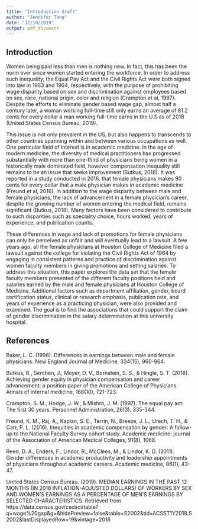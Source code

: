 ```yaml
---
title: "Introduction draft"
author: "Jennifer Tang"
date: "12/10/2019"
output: pdf_document
---
```


## Introduction
Women being paid less than men is nothing new. In fact, this has been the norm ever since women started entering the workforce. In order to address such inequality, the Equal Pay Act and the Civil Rights Act were both signed into law in 1963 and 1964, respectively, with the purpose of prohibiting wage disparity based on sex and discrimination against employees based on sex, race, national origin, color and religion (Crampton et al, 1997). Despite the efforts to eliminate gender based wage gap, almost half a century later, a woman working full-time still only earns an average of 81.2 cents for every dollar a man working full-time earns in the U.S as of 2018 (United States Census Bureau, 2019). 

This issue is not only prevalent in the US, but also happens to transcends to other countries spanning within and between various occupations as well. One particular field of interest is in academic medicine. In the age of modern medicine, the diversity of medical practitioners has progressed substantially with more than one-third of physicians being women in a historically male dominated field, however compensation inequality still remains to be an issue that seeks improvement (Butkus, 2018). It was reported in a study conducted in 2016, that female physicians makes 90 cents for every dollar that a male physician makes in academic medicine (Freund et al, 2016). In addition to the wage disparity between male and female physicians, the lack of advancement in a female physician's career, despite the growing number of women entering the medical field, remains significant (Butkus, 2018). Many factors have been considered to contribute to such disparities such as speciality choice, hours worked, years of experience, and publication counts. 

These differences in wage and lack of promotions for female physicians can only be perceived as unfair and will eventually lead to a lawsuit. A few years ago, all the female physicians at Houston College of Medicine filed a lawsuit against the college for violating the Civil Rights Act of 1964 by engaging in consistent patterns and practice of discrimination against women faculty members in giving promotions and setting salaries. To address this situation, this paper explores the data set that the female faculty members presented of the different faculty positions held and salaries earned by the male and female physicians at Houston College of Medicine. Additional factors such as department affiliation, gender, board certification status, clinical or research emphasis, publication rate, and years of experience as a practicing physician, were also provided and examined. The goal is to find the associations that could support the claim of gender discrimination in the salary determination at this university hospital. 


## References

Baker, L. C. (1996). Differences in earnings between male and female physicians. New England Journal of Medicine, 334(15), 960-964.

Butkus, R., Serchen, J., Moyer, D. V., Bornstein, S. S., & Hingle, S. T. (2018). Achieving gender equity in physician compensation and career advancement: a position paper of the American College of Physicians. Annals of internal medicine, 168(10), 721-723.

Crampton, S. M., Hodge, J. W., & Mishra, J. M. (1997). The equal pay act: The first 30 years. Personnel Administration, 26(3), 335-344.

Freund, K. M., Raj, A., Kaplan, S. E., Terrin, N., Breeze, J. L., Urech, T. H., & Carr, P. L. (2016). Inequities in academic compensation by gender: A follow-up to the National Faculty Survey cohort study. Academic medicine: journal of the Association of American Medical Colleges, 91(8), 1068.

Reed, D. A., Enders, F., Lindor, R., McClees, M., & Lindor, K. D. (2011). Gender differences in academic productivity and leadership appointments of physicians throughout academic careers. Academic medicine, 86(1), 43-47.

United States Census Bureau. (2019). MEDIAN EARNINGS IN THE PAST 12 MONTHS (IN 2018 INFLATION-ADJUSTED DOLLARS) OF WORKERS BY SEX AND WOMEN'S EARNINGS AS A PERCENTAGE OF MEN'S EARNINGS BY SELECTED CHARACTERISTICS. Retrieved from https://data.census.gov/cedsci/table?q=wage%20gap&g=&hidePreview=false&table=S2002&tid=ACSST1Y2018.S2002&lastDisplayedRow=19&vintage=2018

